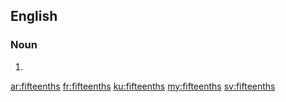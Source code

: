 ==English==

===Noun===
{{head|en|plural}}

# {{plural of|fifteenth|lang=en}}

[[ar:fifteenths]]
[[fr:fifteenths]]
[[ku:fifteenths]]
[[my:fifteenths]]
[[sv:fifteenths]]
